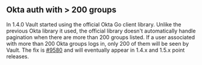 ## Okta auth with > 200 groups

In 1.4.0 Vault started using the official Okta Go client library. Unlike
the previous Okta library it used, the official library doesn't automatically
handle pagination when there are more than 200 groups listed.  If a user
associated with more than 200 Okta groups logs in, only 200 of them will be
seen by Vault.  The fix is [#9580](https://github.com/hashicorp/vault/pull/9580)
and will eventually appear in 1.4.x and 1.5.x point releases.
